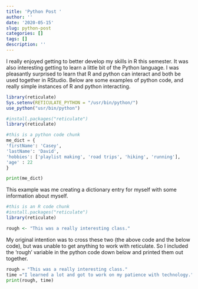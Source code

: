 ```yaml
---
title: 'Python Post '
author: ''
date: '2020-05-15'
slug: python-post
categories: []
tags: []
description: ''
---
```

I really enjoyed getting to better develop my skills in R this semester. It was also interesting getting to learn a little bit of the Python language. I was pleasantly surprised to learn that R and python can interact and both be used together in RStudio. Below are some examples of python code, and really simple instances of R and python interacting.
```R
library(reticulate)
Sys.setenv(RETICULATE_PYTHON = "/usr/bin/python/")
use_python("usr/bin/python")
```

```R
#install.packages("reticulate")
library(reticulate)
```

```python
#this is a python code chunk
me_dict = {
'firstName': 'Casey',
'lastName': 'David',
'hobbies': ['playlist making', 'road trips', 'hiking', 'running'],
'age' : 22
}

print(me_dict)
```
This example was me creating a dictionary entry for myself with some information about myself. 
```R
#this is an R code chunk
#install.packages("reticulate")
library(reticulate)

rough <- "This was a really interesting class."
```
My original intention was to cross these two (the above code and the below code), but was unable to get anything to work with reticulate. So I included the 'rough' variable in the python code down below and printed them out together. 
```python
rough = "This was a really interesting class."
time ="I learned a lot and got to work on my patience with technology."
print(rough, time)
```
